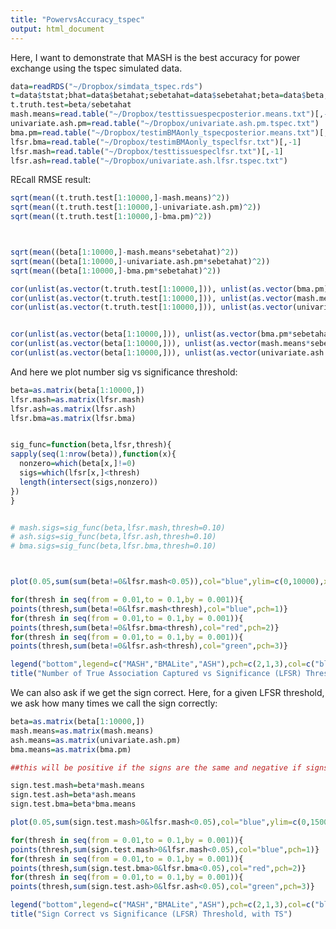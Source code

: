 ```yaml
---
title: "PowervsAccuracy_tspec"
output: html_document
---
```


Here, I want to demonstrate that MASH is the best accuracy for power exchange using the tspec simulated data.

```r
data=readRDS("~/Dropbox/simdata_tspec.rds")
t=data$tstat;bhat=data$betahat;sebetahat=data$sebetahat;beta=data$beta;v.j=matrix(rep(1,ncol(t)*nrow(t)),ncol=ncol(t),nrow=nrow(t))
t.truth.test=beta/sebetahat
mash.means=read.table("~/Dropbox/testtissuespecposterior.means.txt")[,-1]
univariate.ash.pm=read.table("~/Dropbox/univariate.ash.pm.tspec.txt")
bma.pm=read.table("~/Dropbox/testimBMAonly_tspecposterior.means.txt")[,-1]
lfsr.bma=read.table("~/Dropbox/testimBMAonly_tspeclfsr.txt")[,-1]
lfsr.mash=read.table("~/Dropbox/testtissuespeclfsr.txt")[,-1]
lfsr.ash=read.table("~/Dropbox/univariate.ash.lfsr.tspec.txt")

```

REcall RMSE result:
```r

sqrt(mean((t.truth.test[1:10000,]-mash.means)^2))
sqrt(mean((t.truth.test[1:10000,]-univariate.ash.pm)^2))
sqrt(mean((t.truth.test[1:10000,]-bma.pm)^2))



sqrt(mean((beta[1:10000,]-mash.means*sebetahat)^2))
sqrt(mean((beta[1:10000,]-univariate.ash.pm*sebetahat)^2))
sqrt(mean((beta[1:10000,]-bma.pm*sebetahat)^2))

cor(unlist(as.vector(t.truth.test[1:10000,])), unlist(as.vector(bma.pm)))
cor(unlist(as.vector(t.truth.test[1:10000,])), unlist(as.vector(mash.means)))
cor(unlist(as.vector(t.truth.test[1:10000,])), unlist(as.vector(univariate.ash.pm)))


cor(unlist(as.vector(beta[1:10000,])), unlist(as.vector(bma.pm*sebetahat)))
cor(unlist(as.vector(beta[1:10000,])), unlist(as.vector(mash.means*sebetahat)))
cor(unlist(as.vector(beta[1:10000,])), unlist(as.vector(univariate.ash.pm*sebetahat)))
```

And here we plot number sig vs significance threshold:
```r
beta=as.matrix(beta[1:10000,])
lfsr.mash=as.matrix(lfsr.mash)
lfsr.ash=as.matrix(lfsr.ash)
lfsr.bma=as.matrix(lfsr.bma)


sig_func=function(beta,lfsr,thresh){
sapply(seq(1:nrow(beta)),function(x){
  nonzero=which(beta[x,]!=0)
  sigs=which(lfsr[x,]<thresh)
  length(intersect(sigs,nonzero))
})
}


# mash.sigs=sig_func(beta,lfsr.mash,thresh=0.10)
# ash.sigs=sig_func(beta,lfsr.ash,thresh=0.10)
# bma.sigs=sig_func(beta,lfsr.bma,thresh=0.10)



plot(0.05,sum(sum(beta!=0&lfsr.mash<0.05)),col="blue",ylim=c(0,10000),xlim=c(0.01,0.10),pch=2,ylab="NumberofTrueAssociationsCaptured",xlab="LFSRThreshold")

for(thresh in seq(from = 0.01,to = 0.1,by = 0.001)){
points(thresh,sum(beta!=0&lfsr.mash<thresh),col="blue",pch=1)}
for(thresh in seq(from = 0.01,to = 0.1,by = 0.001)){
points(thresh,sum(beta!=0&lfsr.bma<thresh),col="red",pch=2)}
for(thresh in seq(from = 0.01,to = 0.1,by = 0.001)){
points(thresh,sum(beta!=0&lfsr.ash<thresh),col="green",pch=3)}

legend("bottom",legend=c("MASH","BMALite","ASH"),pch=c(2,1,3),col=c("blue","red","green"))
title("Number of True Association Captured vs Significance (LFSR) Threshold, with TS")
```
We can also ask if we get the sign correct. Here, for a given LFSR threshold, we ask how many times we call the sign correctly:


```r
beta=as.matrix(beta[1:10000,])
mash.means=as.matrix(mash.means)
ash.means=as.matrix(univariate.ash.pm)
bma.means=as.matrix(bma.pm)

##this will be positive if the signs are the same and negative if signs are different##

sign.test.mash=beta*mash.means
sign.test.ash=beta*ash.means
sign.test.bma=beta*bma.means

plot(0.05,sum(sign.test.mash>0&lfsr.mash<0.05),col="blue",ylim=c(0,15000),xlim=c(0.01,0.10),pch=2,ylab="SignCorrect",xlab="LFSRThreshold")

for(thresh in seq(from = 0.01,to = 0.1,by = 0.001)){
points(thresh,sum(sign.test.mash>0&lfsr.mash<0.05),col="blue",pch=1)}
for(thresh in seq(from = 0.01,to = 0.1,by = 0.001)){
points(thresh,sum(sign.test.bma>0&lfsr.bma<0.05),col="red",pch=2)}
for(thresh in seq(from = 0.01,to = 0.1,by = 0.001)){
points(thresh,sum(sign.test.ash>0&lfsr.ash<0.05),col="green",pch=3)}

legend("bottom",legend=c("MASH","BMALite","ASH"),pch=c(2,1,3),col=c("blue","red","green"))
title("Sign Correct vs Significance (LFSR) Threshold, with TS")
```



